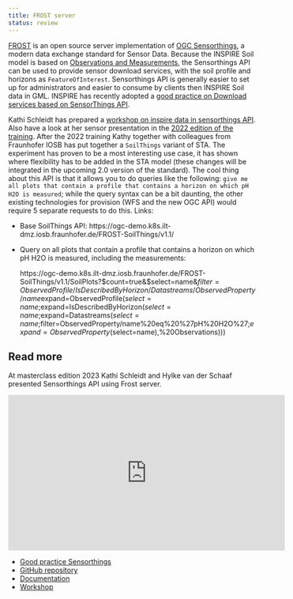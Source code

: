 ```yaml
---
title: FROST server
status: review
---
```


[FROST](https://fraunhoferiosb.github.io/FROST-Server/) is an open source server implementation of [OGC Sensorthings](https://www.ogc.org/standards/sensorthings), a modern data exchange standard for Sensor Data.
Because the INSPIRE Soil model is based on [Observations and Measurements](https://www.ogc.org/standards/om), the Sensorthings API can be used 
to provide sensor download services, with the soil profile and horizons as `FeatureOfInterest`. Sensorthings API is generally easier to set up for administrators and easier to consume by clients then INSPIRE Soil data in GML. INSPIRE has recently adopted a [good practice on Download services based on SensorThings API](https://inspire.ec.europa.eu/good-practice/ogc-sensorthings-api-inspire-download-service).

Kathi Schleidt has prepared a [workshop on inspire data in sensorthings API](https://datacoveeu.github.io/API4INSPIRE/dissemination/Workshop-2020-11-19.html). Also have a look at her sensor presentation in the [2022 edition of the training](https://wur.yuja.com/V/Video?v=184380&node=785951&a=1565884354&autoplay=1). After the 2022 training Kathy together with colleagues from Fraunhofer IOSB has put together a `SoilThings` variant of STA. The experiment has proven to be a most interesting use case, it has shown where flexibility has to be added in the STA model (these changes will be integrated in the upcoming 2.0 version of the standard). The cool thing about this API is that it allows you to do queries like the following: `give me all plots that contain a profile that contains a horizon on which pH H2O is measured`; while the query syntax can be a bit daunting, the other existing technologies for provision (WFS and the new OGC API) would require 5 separate requests to do this. Links: 

- Base SoilThings API: https://ogc-demo.k8s.ilt-dmz.iosb.fraunhofer.de/FROST-SoilThings/v1.1/ 
- Query on all plots that contain a profile that contains a horizon on which pH H2O is measured, including the measurements: 

    https://ogc-demo.k8s.ilt-dmz.iosb.fraunhofer.de/FROST-SoilThings/v1.1/SoilPlots?$count=true&$select=name&$filter=ObservedProfile/IsDescribedByHorizon/Datastreams/ObservedProperty/name%20eq%20%27pH%20H2O%27&$expand=ObservedProfile($select=name;$expand=IsDescribedByHorizon($select=name;$expand=Datastreams($select=name;$filter=ObservedProperty/name%20eq%20%27pH%20H2O%27;$expand=ObservedProperty($select=name),%20Observations))) 


## Read more

At masterclass edition 2023 Kathi Schleidt and Hylke van der Schaaf presented Sensorthings API using Frost server.

<iframe title='Sensorthings API using Frost server' width="560"  height="315"  src="https://wur.yuja.com/v/ejp-sda-sta?preload=false" frameborder="0" webkitallowfullscreen mozallowfullscreen allowfullscreen loading="lazy"></iframe>

- [Good practice Sensorthings](https://inspire.ec.europa.eu/good-practice/ogc-sensorthings-api-inspire-download-service)
- [GitHub repository](https://github.com/FraunhoferIOSB/FROST-Server)
- [Documentation](https://fraunhoferiosb.github.io/FROST-Server)
- [Workshop](https://datacoveeu.github.io/API4INSPIRE/dissemination/Workshop-2020-11-19.html)
